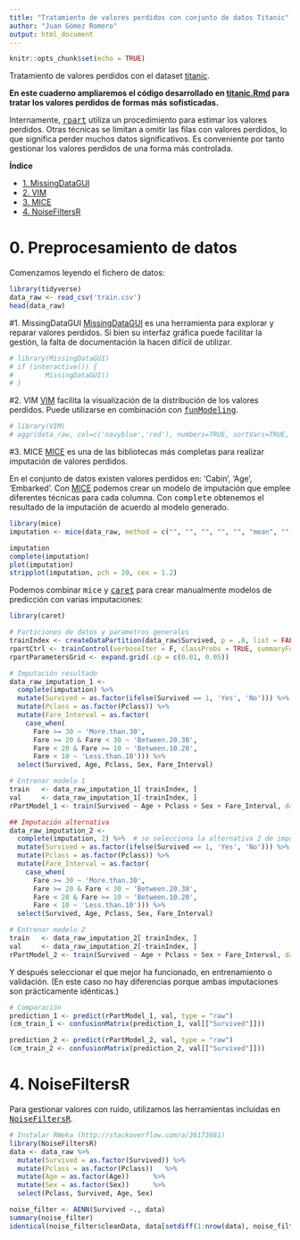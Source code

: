 ```yaml
---
title: "Tratamiento de valores perdidos con conjunto de datos Titanic"
author: "Juan Gómez Romero"
output: html_document
---
```


```r
knitr::opts_chunk$set(echo = TRUE)
```

Tratamiento de valores perdidos con el dataset [titanic](https://www.kaggle.com/c/titanic/).

**En este cuaderno ampliaremos el código desarrollado en [titanic.Rmd](https://github.com/jgromero/sige2020/blob/master/Teor%C3%ADa/03%20Análisis%20predictivo/code/titanic.Rmd) para tratar los valores perdidos de formas más sofisticadas.**

Internamente, [<tt>rpart</tt>](https://cran.r-project.org/web/packages/rpart/vignettes/longintro.pdf) utiliza un procedimiento para estimar los valores perdidos. Otras técnicas se limitan a omitir las filas con valores perdidos, lo que significa perder muchos datos significativos. Es conveniente por tanto gestionar los valores perdidos de una forma más controlada.

**Índice**

* [1. MissingDataGUI](#1. MissingDataGUI)
* [2. VIM](#2. VIM)
* [3. MICE](#3. MICE)
* [4. NoiseFiltersR](#4. NoiseFiltersR)

# 0. Preprocesamiento de datos
Comenzamos leyendo el fichero de datos:
```r
library(tidyverse)
data_raw <- read_csv('train.csv')
head(data_raw)
```

#1. MissingDataGUI
[MissingDataGUI](https://github.com/chxy/MissingDataGUI) es una herramienta para explorar y reparar valores perdidos. Si bien su interfaz gráfica puede facilitar la gestión, la falta de documentación la hacen difícil de utilizar.
```r
# library(MissingDataGUI)
# if (interactive()) {
#        MissingDataGUI()
# }
```

#2. VIM
[VIM](https://cran.r-project.org/web/packages/VIM/index.html) facilita la visualización de la distribución de los valores perdidos. Puede utilizarse en combinación con [<tt>funModeling</tt>](https://livebook.datascienceheroes.com/exploratory-data-analysis.html#dataset-health-status).
```r
# library(VIM)
# aggr(data_raw, col=c('navyblue','red'), numbers=TRUE, sortVars=TRUE, labels=names(data_raw), cex.axis=.7, gap=3, ylab=c("Histogram of missing data", "Pattern"))
```

#3. MICE
[MICE](https://www.r-bloggers.com/imputing-missing-data-with-r-mice-package/) es una de las bibliotecas más completas para realizar imputación de valores perdidos.

En el conjunto de datos existen valores perdidos en: 'Cabin', 'Age', 'Embarked'. Con [MICE](https://www.r-bloggers.com/imputing-missing-data-with-r-mice-package/) podemos crear un modelo de imputación que emplee diferentes técnicas para cada columna. Con <tt>complete</tt> obtenemos el resultado de la imputación de acuerdo al modelo generado.
```r
library(mice)
imputation <- mice(data_raw, method = c("", "", "", "", "", "mean", "", "", "", "", "cart", "cart"))

imputation
complete(imputation)
plot(imputation)
stripplot(imputation, pch = 20, cex = 1.2)
```

Podemos combinar <tt>mice</tt> y [<tt>caret</tt>](http://topepo.github.io/caret/) para crear manualmente modelos de predicción con varias imputaciones:
```r
library(caret)

# Particiones de datos y parametros generales
trainIndex <- createDataPartition(data_raw$Survived, p = .8, list = FALSE, times = 1)
rpartCtrl <- trainControl(verboseIter = F, classProbs = TRUE, summaryFunction = twoClassSummary)
rpartParametersGrid <- expand.grid(.cp = c(0.01, 0.05))

# Imputación resultado
data_raw_imputation_1 <- 
  complete(imputation) %>%
  mutate(Survived = as.factor(ifelse(Survived == 1, 'Yes', 'No'))) %>%
  mutate(Pclass = as.factor(Pclass)) %>%
  mutate(Fare_Interval = as.factor(
    case_when(
      Fare >= 30 ~ 'More.than.30',
      Fare >= 20 & Fare < 30 ~ 'Between.20.30',
      Fare < 20 & Fare >= 10 ~ 'Between.10.20',
      Fare < 10 ~ 'Less.than.10'))) %>%
  select(Survived, Age, Pclass, Sex, Fare_Interval)

# Entrenar modelo 1
train   <- data_raw_imputation_1[ trainIndex, ] 
val     <- data_raw_imputation_1[-trainIndex, ]
rPartModel_1 <- train(Survived ~ Age + Pclass + Sex + Fare_Interval, data = data_raw_imputation_1, method = "rpart", metric = "ROC", trControl = rpartCtrl, tuneGrid = rpartParametersGrid)

## Imputación alternativa
data_raw_imputation_2 <- 
  complete(imputation, 2) %>%  # se selecciona la alternativa 2 de imputación
  mutate(Survived = as.factor(ifelse(Survived == 1, 'Yes', 'No'))) %>%
  mutate(Pclass = as.factor(Pclass)) %>%
  mutate(Fare_Interval = as.factor(
    case_when(
      Fare >= 30 ~ 'More.than.30',
      Fare >= 20 & Fare < 30 ~ 'Between.20.30',
      Fare < 20 & Fare >= 10 ~ 'Between.10.20',
      Fare < 10 ~ 'Less.than.10'))) %>%
  select(Survived, Age, Pclass, Sex, Fare_Interval)

# Entrenar modelo 2
train   <- data_raw_imputation_2[ trainIndex, ] 
val     <- data_raw_imputation_2[-trainIndex, ]
rPartModel_2 <- train(Survived ~ Age + Pclass + Sex + Fare_Interval, data = data_raw_imputation_2, method = "rpart", metric = "ROC", trControl = rpartCtrl, tuneGrid = rpartParametersGrid)
```

Y después seleccionar el que mejor ha funcionado, en entrenamiento o validación. (En este caso no hay diferencias porque ambas imputaciones son prácticamente idénticas.)
```r
# Comparación
prediction_1 <- predict(rPartModel_1, val, type = "raw") 
(cm_train_1 <- confusionMatrix(prediction_1, val[["Survived"]]))

prediction_2 <- predict(rPartModel_2, val, type = "raw") 
(cm_train_2 <- confusionMatrix(prediction_2, val[["Survived"]]))
```

# 4. NoiseFiltersR
Para gestionar valores con ruido, utilizamos las herramientas incluidas en [<tt>NoiseFiltersR</tt>](https://cran.r-project.org/web/packages/NoiseFiltersR/index.html).
```r
# Instalar RWeka (http://stackoverflow.com/a/36173681)
library(NoiseFiltersR)
data <- data_raw %>% 
  mutate(Survived = as.factor(Survived)) %>%
  mutate(Pclass = as.factor(Pclass))   %>%
  mutate(Age = as.factor(Age))      %>%
  mutate(Sex = as.factor(Sex))      %>%
  select(Pclass, Survived, Age, Sex)

noise_filter <- AENN(Survived ~., data)
summary(noise_filter)
identical(noise_filter$cleanData, data[setdiff(1:nrow(data), noise_filter$remIdx), ])
```


<script type="text/javascript">
  <!-- https://stackoverflow.com/questions/39281266/use-internal-links-in-rmarkdown-html-output/39293457 -->
  // When the document is fully rendered...
  $(document).ready(function() {
    // ...select all header elements...
    $('h1, h2, h3, h4, h5').each(function() {
      // ...and add an id to them corresponding to their 'titles'
      $(this).attr('id', $(this).html());
    });
  });
</script>